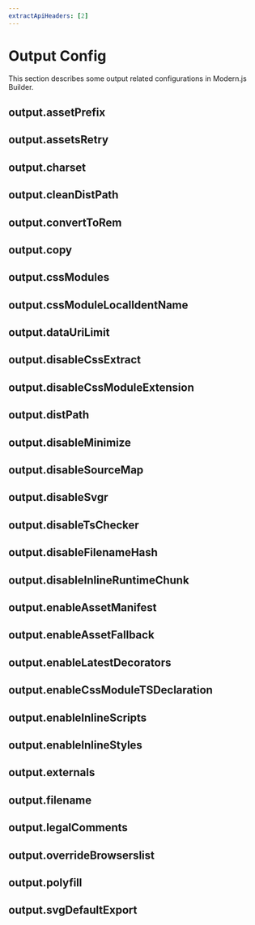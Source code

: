 ```yaml
---
extractApiHeaders: [2]
---
```


# Output Config

This section describes some output related configurations in Modern.js Builder.

## output.assetPrefix


<AssetPrefix />

## output.assetsRetry


<AssetsRetry />

## output.charset


<Charset />

## output.cleanDistPath


<CleanDistPath />

## output.convertToRem


<ConvertToRem />

## output.copy


<Copy />

## output.cssModules


<CssModules />

## output.cssModuleLocalIdentName


<CssModuleLocalIdentName />

## output.dataUriLimit


<DataUriLimit />

## output.disableCssExtract


<DisableCssExtract />

## output.disableCssModuleExtension


<DisableCssModuleExtension />

## output.distPath


<DistPath />

## output.disableMinimize


<DisableMinimize />

## output.disableSourceMap


<DisableSourceMap />

## output.disableSvgr


<DisableSvgr />

## output.disableTsChecker


<DisableTsChecker />

## output.disableFilenameHash


<DisableFilenameHash />

## output.disableInlineRuntimeChunk


<DisableInlineRuntimeChunk />

## output.enableAssetManifest


<EnableAssetManifest />

## output.enableAssetFallback


<EnableAssetFallback />

## output.enableLatestDecorators


<EnableLatestDecorators />

## output.enableCssModuleTSDeclaration


<EnableCssModuleTSDeclaration />

## output.enableInlineScripts


<EnableInlineScripts />

## output.enableInlineStyles


<EnableInlineStyles />

## output.externals


<Externals />

## output.filename


<Filename />

## output.legalComments


<LegalComments />

## output.overrideBrowserslist


<OverrideBrowserslist />

## output.polyfill


<Polyfill />

## output.svgDefaultExport


<SvgDefaultExport />
